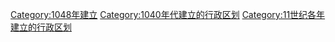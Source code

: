 {{Cat topic in year| topic=建立的行政区划|year=1048}}
[[Category:1048年建立|Category:1048年建立]]
[[Category:1040年代建立的行政区划|Category:1040年代建立的行政区划]]
[[Category:11世纪各年建立的行政区划|Category:11世纪各年建立的行政区划]]